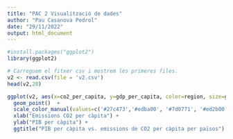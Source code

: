 ```yaml
---
title: "PAC 2 Visualització de dades"
author: "Pau Casanova Pedrol"
date: "29/11/2022"
output: html_document
---
```


```r
#install.packages("ggplot2")
library(ggplot2)

```



```r
# Carreguem el fitxer csv i mostrem les primeres files.
v2 <- read.csv(file = 'v2.csv')
head(v2,20)

ggplot(v2, aes(x=co2_per_capita, y=gdp_per_capita, color=region, size=gdp)) + 
  geom_point()  + 
  scale_color_manual(values=c('#27c473','#edba00', '#7d0771', '#ed2b00', '#111e80')) +
  xlab("Emissions CO2 per càpita") + 
  ylab("PIB per càpita") + 
  ggtitle("PIB per càpita vs. emissions de CO2 per càpita per països")

```


